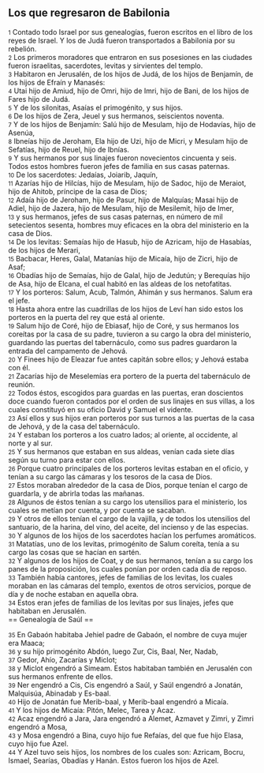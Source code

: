 == Los que regresaron de Babilonia ==

{{anchor|1}} <small>1</small> Contado todo Israel por sus genealogías, fueron escritos en el libro de los reyes de Israel. Y los de Judá fueron transportados a Babilonia por su rebelión.<br>
{{anchor|2}} <small>2</small> Los primeros moradores que entraron en sus posesiones en las ciudades fueron israelitas, sacerdotes, levitas y sirvientes del templo.<br>
{{anchor|3}} <small>3</small> Habitaron en Jerusalén, de los hijos de Judá, de los hijos de Benjamín, de los hijos de Efraín y Manasés:<br>
{{anchor|4}} <small>4</small> Utai hijo de Amiud, hijo de Omri, hijo de Imri, hijo de Bani, de los hijos de Fares hijo de Judá.<br>
{{anchor|5}} <small>5</small> Y de los silonitas, Asaías el primogénito, y sus hijos.<br>
{{anchor|6}} <small>6</small> De los hijos de Zera, Jeuel y sus hermanos, seiscientos noventa.<br>
{{anchor|7}} <small>7</small> Y de los hijos de Benjamín: Salú hijo de Mesulam, hijo de Hodavías, hijo de Asenúa,<br>
{{anchor|8}} <small>8</small> Ibneías hijo de Jeroham, Ela hijo de Uzi, hijo de Micri, y Mesulam hijo de Sefatías, hijo de Reuel, hijo de Ibnías.<br>
{{anchor|9}} <small>9</small> Y sus hermanos por sus linajes fueron novecientos cincuenta y seis. Todos estos hombres fueron jefes de familia en sus casas paternas.<br>
{{anchor|10}} <small>10</small> De los sacerdotes: Jedaías, Joiarib, Jaquín,<br>
{{anchor|11}} <small>11</small> Azarías hijo de Hilcías, hijo de Mesulam, hijo de Sadoc, hijo de Meraiot, hijo de Ahitob, príncipe de la casa de Dios;<br>
{{anchor|12}} <small>12</small> Adaía hijo de Jeroham, hijo de Pasur, hijo de Malquías; Masai hijo de Adiel, hijo de Jazera, hijo de Mesulam, hijo de Mesilemit, hijo de Imer,<br>
{{anchor|13}} <small>13</small> y sus hermanos, jefes de sus casas paternas, en número de mil setecientos sesenta, hombres muy eficaces en la obra del ministerio en la casa de Dios.<br>
{{anchor|14}} <small>14</small> De los levitas: Semaías hijo de Hasub, hijo de Azricam, hijo de Hasabías, de los hijos de Merari,<br>
{{anchor|15}} <small>15</small> Bacbacar, Heres, Galal, Matanías hijo de Micaía, hijo de Zicri, hijo de Asaf;<br>
{{anchor|16}} <small>16</small> Obadías hijo de Semaías, hijo de Galal, hijo de Jedutún; y Berequías hijo de Asa, hijo de Elcana, el cual habitó en las aldeas de los netofatitas.<br>
{{anchor|17}} <small>17</small> Y los porteros: Salum, Acub, Talmón, Ahimán y sus hermanos. Salum era el jefe.<br>
{{anchor|18}} <small>18</small> Hasta ahora entre las cuadrillas de los hijos de Leví han sido estos los porteros en la puerta del rey que está al oriente.<br>
{{anchor|19}} <small>19</small> Salum hijo de Coré, hijo de Ebiasaf, hijo de Coré, y sus hermanos los coreítas por la casa de su padre, tuvieron a su cargo la obra del ministerio, guardando las puertas del tabernáculo, como sus padres guardaron la entrada del campamento de Jehová.<br>
{{anchor|20}} <small>20</small> Y Finees hijo de Eleazar fue antes capitán sobre ellos; y Jehová estaba con él.<br>
{{anchor|21}} <small>21</small> Zacarías hijo de Meselemías era portero de la puerta del tabernáculo de reunión.<br>
{{anchor|22}} <small>22</small> Todos éstos, escogidos para guardas en las puertas, eran doscientos doce cuando fueron contados por el orden de sus linajes en sus villas, a los cuales constituyó en su oficio David y Samuel el vidente.<br>
{{anchor|23}} <small>23</small> Así ellos y sus hijos eran porteros por sus turnos a las puertas de la casa de Jehová, y de la casa del tabernáculo.<br>
{{anchor|24}} <small>24</small> Y estaban los porteros a los cuatro lados; al oriente, al occidente, al norte y al sur.<br>
{{anchor|25}} <small>25</small> Y sus hermanos que estaban en sus aldeas, venían cada siete días según su turno para estar con ellos.<br>
{{anchor|26}} <small>26</small> Porque cuatro principales de los porteros levitas estaban en el oficio, y tenían a su cargo las cámaras y los tesoros de la casa de Dios.<br>
{{anchor|27}} <small>27</small> Estos moraban alrededor de la casa de Dios, porque tenían el cargo de guardarla, y de abrirla todas las mañanas.<br>
{{anchor|28}} <small>28</small> Algunos de éstos tenían a su cargo los utensilios para el ministerio, los cuales se metían por cuenta, y por cuenta se sacaban.<br>
{{anchor|29}} <small>29</small> Y otros de ellos tenían el cargo de la vajilla, y de todos los utensilios del santuario, de la harina, del vino, del aceite, del incienso y de las especias.<br>
{{anchor|30}} <small>30</small> Y algunos de los hijos de los sacerdotes hacían los perfumes aromáticos.<br>
{{anchor|31}} <small>31</small> Matatías, uno de los levitas, primogénito de Salum coreíta, tenía a su cargo las cosas que se hacían en sartén.<br>
{{anchor|32}} <small>32</small> Y algunos de los hijos de Coat, y de sus hermanos, tenían a su cargo los panes de la proposición, los cuales ponían por orden cada día de reposo.<br>
{{anchor|33}} <small>33</small> También había cantores, jefes de familias de los levitas, los cuales moraban en las cámaras del templo, exentos de otros servicios, porque de día y de noche estaban en aquella obra.<br>
{{anchor|34}} <small>34</small> Estos eran jefes de familias de los levitas por sus linajes, jefes que habitaban en Jerusalén.<br>
== Genealogía de Saúl ==

{{anchor|35}} <small>35</small> En Gabaón habitaba Jehiel padre de Gabaón, el nombre de cuya mujer era Maaca;<br>
{{anchor|36}} <small>36</small> y su hijo primogénito Abdón, luego Zur, Cis, Baal, Ner, Nadab,<br>
{{anchor|37}} <small>37</small> Gedor, Ahío, Zacarías y Miclot;<br>
{{anchor|38}} <small>38</small> y Miclot engendró a Simeam. Estos habitaban también en Jerusalén con sus hermanos enfrente de ellos.<br>
{{anchor|39}} <small>39</small> Ner engendró a Cis, Cis engendró a Saúl, y Saúl engendró a Jonatán, Malquisúa, Abinadab y Es-baal.<br>
{{anchor|40}} <small>40</small> Hijo de Jonatán fue Merib-baal, y Merib-baal engendró a Micaía.<br>
{{anchor|41}} <small>41</small> Y los hijos de Micaía: Pitón, Melec, Tarea y Acaz.<br>
{{anchor|42}} <small>42</small> Acaz engendró a Jara, Jara engendró a Alemet, Azmavet y Zimri, y Zimri engendró a Mosa,<br>
{{anchor|43}} <small>43</small> y Mosa engendró a Bina, cuyo hijo fue Refaías, del que fue hijo Elasa, cuyo hijo fue Azel.<br>
{{anchor|44}} <small>44</small> Y Azel tuvo seis hijos, los nombres de los cuales son: Azricam, Bocru, Ismael, Searías, Obadías y Hanán. Estos fueron los hijos de Azel.<br>
